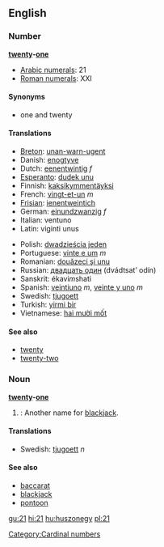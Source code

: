 ==English==
===Number===
'''[[twenty]]-[[one]]'''

*[[w:Arabic Numerals|Arabic numerals]]: 21
*[[w:Roman numerals|Roman numerals]]: XXI

====Synonyms====
*one and twenty

====Translations====
{{top}}
*[[Breton]]: [[unan-warn-ugent]]
*Danish: [[enogtyve]]
*Dutch: [[eenentwintig]] ''f''
*[[Esperanto]]: [[dudek unu]]
*Finnish: [[kaksikymmentäyksi]]
*French: [[vingt-et-un]] ''m''
*[[Frisian]]: [[ienentweintich]]
*German: [[einundzwanzig]] ''f''
*Italian: ventuno
*Latin: viginti unus
{{mid}}
*Polish: [[dwadzieścia jeden]]
*Portuguese: [[vinte e um]] ''m''
*Romanian: [[douăzeci şi unu]]
*Russian: [[двадцать один]] (dvádtsat’ odín)
*Sanskrit: ékavi''m''shati
*Spanish: [[veintiuno]] ''m'', [[veinte y uno]] ''m''
*Swedish: [[tjugoett]]
*Turkish: [[yirmi bir]]
*Vietnamese: [[hai mười mốt]]
{{bottom}}

====See also====
*[[twenty]]
*[[twenty-two]]

===Noun===
'''[[twenty]]-[[one]]'''
#{{cattag|Card games}}: Another name for [[blackjack]].

====Translations====
*Swedish: [[tjugoett]] ''n''

====See also====
*[[baccarat]]
*[[blackjack]]
*[[pontoon]]

[[Category:Cardinal numbers]]

[[gu:21]]
[[hi:21]]
[[hu:huszonegy]]
[[pl:21]]